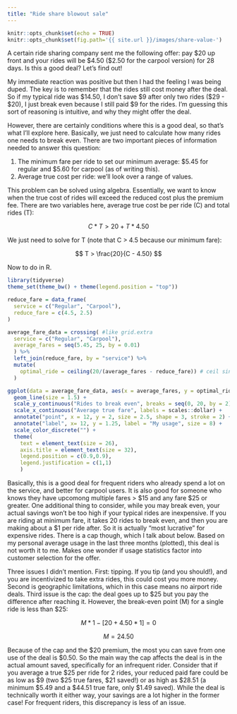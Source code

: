 ```yaml
---
title: "Ride share blowout sale"
---
```


```r
knitr::opts_chunk$set(echo = TRUE)
knitr::opts_chunk$set(fig.path='{{ site.url }}/images/share-value-')
```

A certain ride sharing company sent me the following offer: pay \$20 up front and your rides will be \$4.50 (\$2.50 for the carpool version) for 28 days. Is this a good deal? Let's find out!

My immediate reaction was positive but then I had the feeling I was being duped. The key is to remember that the rides still cost money after the deal. So if my typical ride was \$14.50, I don't save \$9 after only two rides (\$29 - \$20), I just break even because I still paid \$9 for the rides. I'm guessing this sort of reasoning is intuitive, and why they might offer the deal.

However, there are certainly conditions where this is a good deal, so that's what I'll explore here. Basically, we just need to calculate how many rides one needs to break even. There are two important pieces of information needed to answer this question:

1. The minimum fare per ride to set our minimum average: \$5.45 for regular and \$5.60 for carpool (as of writing this).
2. Average true cost per ride: we'll look over a range of values.

This problem can be solved using algebra. Essentially, we want to know when the true cost of rides will exceed the reduced cost plus the premium fee. There are two variables here, average true cost be per ride (C) and total rides (T):

$$ C*T > 20 + T * 4.50 $$

We just need to solve for T (note that C > 4.5 because our minimum fare):

$$ T > \frac{20}{C - 4.50} $$

Now to do in R. 

```r

library(tidyverse)
theme_set(theme_bw() + theme(legend.position = "top"))

reduce_fare = data_frame(
  service = c("Regular", "Carpool"),
  reduce_fare = c(4.5, 2.5)
)

average_fare_data = crossing( #like grid.extra
  service = c("Regular", "Carpool"),
  average_fares = seq(5.45, 25, by = 0.01)
  ) %>% 
  left_join(reduce_fare, by = "service") %>%
  mutate(
    optimal_ride = ceiling(20/(average_fares - reduce_fare)) # ceil since we can't take partial rides
  )

ggplot(data = average_fare_data, aes(x = average_fares, y = optimal_ride, colour = service)) +
  geom_line(size = 1.5) +
  scale_y_continuous("Rides to break even", breaks = seq(0, 20, by = 2)) +
  scale_x_continuous("Average true fare", labels = scales::dollar) +
  annotate("point", x = 12, y = 2, size = 2.5, shape = 3, stroke = 2) + # my information
  annotate("label", x= 12, y = 1.25, label = "My usage", size = 8) +
  scale_color_discrete("") +
  theme(
    text = element_text(size = 26),
    axis.title = element_text(size = 32),
    legend.position = c(0.9,0.9),
    legend.justification = c(1,1)
    )

```

Basically, this is a good deal for frequent riders who already spend a lot on the service, and better for carpool users. It is also good for someone who knows they have upcomong multiple fares > $15 and any fare \$25 or greater. One additional thing to consider, while you may break even, your actual savings won't be too high if your typical rides are inexpensive. If you are riding at minimum fare, it takes 20 rides to break even, and then you are making about a \$1 per ride after. So it is actually "most lucrative" for expensive rides. There is a cap though, which I talk about below. Based on my personal average usage in the last three months (plotted), this deal is not worth it to me. Makes one wonder if usage statistics factor into customer selection for the offer.  

Three issues I didn't mention. First: tipping. If you tip (and you should!), and you are incentivized to take extra rides, this could cost you more money. Second is geographic limitations, which in this case means no airport ride deals. Third issue is the cap: the deal goes up to \$25 but you pay the difference after reaching it. However, the break-even point (M) for a single ride is less than \$25: 

$$ M*1 - [20 + 4.50*1] = 0 $$

$$ M = 24.50 $$

Because of the cap and the \$20 premium, the most you can save from one use of the deal is \$0.50. So the main way the cap affects the deal is in the actual amount saved, specifically for an infrequent rider. Consider that if you average a true \$25 per ride for 2 rides, your reduced paid fare could be as low as \$9 (two \$25 true fares, \$21 saved!) or as high as \$28.51 (a minimum \$5.49 and a \$44.51 true fare, only $1.49 saved). While the deal is technically worth it either way, your savings are a lot higher in the former case! For frequent riders, this discrepancy is less of an issue. 
